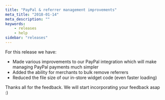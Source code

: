 ```yaml
---
title: "PayPal & referrer management improvements"
meta_title: "2018-01-14"
meta_description: ""
keywords:
    - releases
    - help
sidebar: "releases"
---
```


For this release we have:

* Made various improvements to our PayPal integration which will make managing PayPal payments much simpler
* Added the ability for merchants to bulk remove referrers
* Reduced the file size of our in-store widget code (even faster loading)

Thanks all for the feedback. We will start incorporating your feedback asap :)